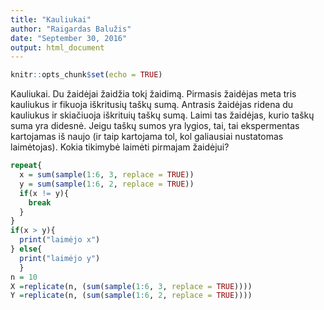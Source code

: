 ```yaml
---
title: "Kauliukai"
author: "Raigardas Balužis"
date: "September 30, 2016"
output: html_document
---
```


```r
knitr::opts_chunk$set(echo = TRUE)
```
Kauliukai. Du žaidėjai žaidžia tokį žaidimą. Pirmasis žaidėjas meta tris kauliukus ir fikuoja iškritusių taškų sumą. Antrasis žaidėjas ridena du kauliukus ir skiačiuoja iškrituių taškų sumą. Laimi tas žaidėjas, kurio taškų suma yra didesnė. Jeigu taškų sumos yra lygios, tai, tai ekspermentas kartojamas iš naujo (ir taip kartojama tol, kol galiausiai nustatomas laimėtojas). Kokia tikimybė laimėti pirmajam žaidėjui?
```r
repeat{
  x = sum(sample(1:6, 3, replace = TRUE))
  y = sum(sample(1:6, 2, replace = TRUE))
  if(x != y){
    break  
  }
}
if(x > y){
  print("laimėjo x")
} else{
  print("laimėjo y")
  }
n = 10
X =replicate(n, (sum(sample(1:6, 3, replace = TRUE))))
Y =replicate(n, (sum(sample(1:6, 2, replace = TRUE))))


```

